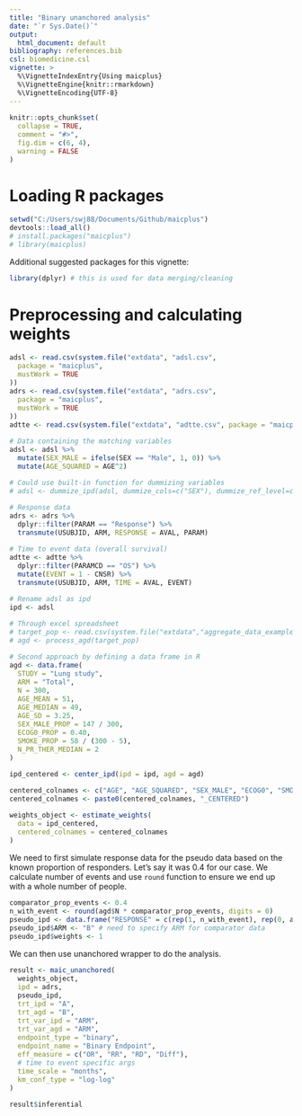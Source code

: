 ```yaml
---
title: "Binary unanchored analysis"
date: "`r Sys.Date()`"
output: 
  html_document: default
bibliography: references.bib
csl: biomedicine.csl
vignette: >
  %\VignetteIndexEntry{Using maicplus}
  %\VignetteEngine{knitr::rmarkdown}
  %\VignetteEncoding{UTF-8}
---
```


<style type="text/css">

body{ /* Normal  */
      font-size: 14px;
  }
td {  /* Table  */
  font-size: 10px;
}
h1.title {
  font-size: 38px;
}
h1 { /* Header 1 */
  font-size: 28px;
  }
h2 { /* Header 2 */
    font-size: 22px;
}
h3 { /* Header 3 */
  font-size: 18px;
}
code.r{ /* Code block */
    font-size: 12px;
}
pre { /* Code block - determines code spacing between lines */
    font-size: 14px;
}
</style>

```r
knitr::opts_chunk$set(
  collapse = TRUE,
  comment = "#>",
  fig.dim = c(6, 4),
  warning = FALSE
)
```


# Loading R packages

```r
setwd("C:/Users/swj88/Documents/Github/maicplus")
devtools::load_all()
# install.packages("maicplus")
# library(maicplus)
```

Additional suggested packages for this vignette:

```r
library(dplyr) # this is used for data merging/cleaning
```

# Preprocessing and calculating weights

```r
adsl <- read.csv(system.file("extdata", "adsl.csv",
  package = "maicplus",
  mustWork = TRUE
))
adrs <- read.csv(system.file("extdata", "adrs.csv",
  package = "maicplus",
  mustWork = TRUE
))
adtte <- read.csv(system.file("extdata", "adtte.csv", package = "maicplus", mustWork = TRUE))

# Data containing the matching variables
adsl <- adsl %>%
  mutate(SEX_MALE = ifelse(SEX == "Male", 1, 0)) %>%
  mutate(AGE_SQUARED = AGE^2)

# Could use built-in function for dummizing variables
# adsl <- dummize_ipd(adsl, dummize_cols=c("SEX"), dummize_ref_level=c("Female"))

# Response data
adrs <- adrs %>%
  dplyr::filter(PARAM == "Response") %>%
  transmute(USUBJID, ARM, RESPONSE = AVAL, PARAM)

# Time to event data (overall survival)
adtte <- adtte %>%
  dplyr::filter(PARAMCD == "OS") %>%
  mutate(EVENT = 1 - CNSR) %>%
  transmute(USUBJID, ARM, TIME = AVAL, EVENT)

# Rename adsl as ipd
ipd <- adsl

# Through excel spreadsheet
# target_pop <- read.csv(system.file("extdata","aggregate_data_example_1.csv", package = "maicplus", mustWork = TRUE))
# agd <- process_agd(target_pop)

# Second approach by defining a data frame in R
agd <- data.frame(
  STUDY = "Lung study",
  ARM = "Total",
  N = 300,
  AGE_MEAN = 51,
  AGE_MEDIAN = 49,
  AGE_SD = 3.25,
  SEX_MALE_PROP = 147 / 300,
  ECOG0_PROP = 0.40,
  SMOKE_PROP = 58 / (300 - 5),
  N_PR_THER_MEDIAN = 2
)

ipd_centered <- center_ipd(ipd = ipd, agd = agd)

centered_colnames <- c("AGE", "AGE_SQUARED", "SEX_MALE", "ECOG0", "SMOKE", "N_PR_THER_MEDIAN")
centered_colnames <- paste0(centered_colnames, "_CENTERED")

weights_object <- estimate_weights(
  data = ipd_centered,
  centered_colnames = centered_colnames
)
```

We need to first simulate response data for the pseudo data based on the known proportion of responders. Let's say it was 0.4 for our case. We calculate number of events and use `round` function to ensure we end up with a whole number of people.

```r
comparator_prop_events <- 0.4
n_with_event <- round(agd$N * comparator_prop_events, digits = 0)
pseudo_ipd <- data.frame("RESPONSE" = c(rep(1, n_with_event), rep(0, agd$N - n_with_event)))
pseudo_ipd$ARM <- "B" # need to specify ARM for comparator data
pseudo_ipd$weights <- 1
```

We can then use unanchored wrapper to do the analysis.

```r
result <- maic_unanchored(
  weights_object,
  ipd = adrs,
  pseudo_ipd,
  trt_ipd = "A",
  trt_agd = "B",
  trt_var_ipd = "ARM",
  trt_var_agd = "ARM",
  endpoint_type = "binary",
  endpoint_name = "Binary Endpoint",
  eff_measure = c("OR", "RR", "RD", "Diff"),
  # time to event specific args
  time_scale = "months",
  km_conf_type = "log-log"
)

result$inferential
```
